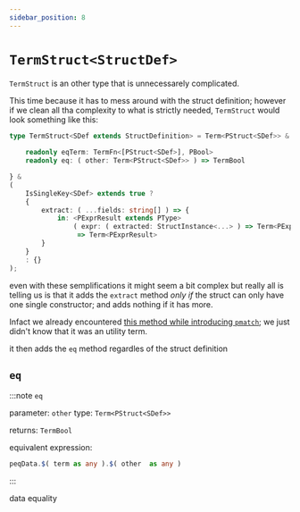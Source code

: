 ```yaml
---
sidebar_position: 8
---
```


# `TermStruct<StructDef>`

`TermStruct` is an other type that is unnecessarely complicated.

This time because it has to mess around with the struct definition; however if we clean all tha complexity to what is strictly needed, 
`TermStruct` would look something like this:

```ts
type TermStruct<SDef extends StructDefinition> = Term<PStruct<SDef>> & {
    
    readonly eqTerm: TermFn<[PStruct<SDef>], PBool>
    readonly eq: ( other: Term<PStruct<SDef>> ) => TermBool

} & 
(
    IsSingleKey<SDef> extends true ?
    {
        extract: ( ...fields: string[] ) => {
            in: <PExprResult extends PType>
                ( expr: ( extracted: StructInstance<...> ) => Term<PExprResult> )
                 => Term<PExprResult>
        }
    }
    : {}
);
```

even with these semplifications it might seem a bit complex but really all is telling us is that it adds the `extract` method _only if_ the struct can only have one single constructor; and adds nothing if it has more.

Infact we already encountered [this method while introducing `pmatch`](../Control%20Flow/pmatch); we just didn't know that it was an utility term.

it then adds the `eq` method regardles of the struct definition


## `eq`

:::note `eq`

parameter: `other` type: `Term<PStruct<SDef>>`

returns: `TermBool`

equivalent expression:
```ts
peqData.$( term as any ).$( other  as any )
```
:::

data equality